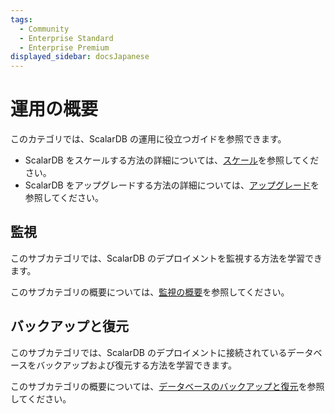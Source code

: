 ```yaml
---
tags:
  - Community
  - Enterprise Standard
  - Enterprise Premium
displayed_sidebar: docsJapanese
---
```


# 運用の概要


<TranslationBanner />

このカテゴリでは、ScalarDB の運用に役立つガイドを参照できます。

- ScalarDB をスケールする方法の詳細については、[スケール](scalar-kubernetes/HowToScaleScalarDB.mdx)を参照してください。
- ScalarDB をアップグレードする方法の詳細については、[アップグレード](scalar-kubernetes/HowToUpgradeScalarDB.mdx)を参照してください。

## 監視

このサブカテゴリでは、ScalarDB のデプロイメントを監視する方法を学習できます。

このサブカテゴリの概要については、[監視の概要](manage-monitor-overview.mdx)を参照してください。

## バックアップと復元

このサブカテゴリでは、ScalarDB のデプロイメントに接続されているデータベースをバックアップおよび復元する方法を学習できます。

このサブカテゴリの概要については、[データベースのバックアップと復元](manage-backup-and-restore.mdx)を参照してください。
